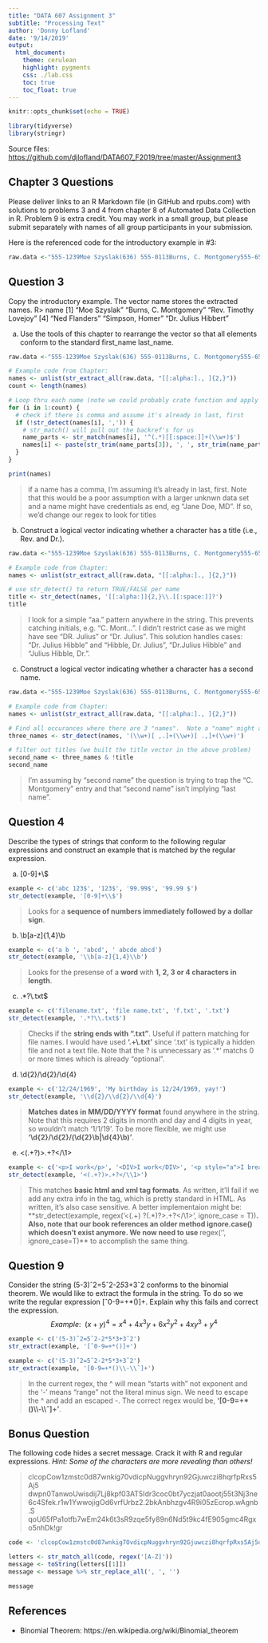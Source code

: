 ```yaml
---
title: "DATA 607 Assignment 3"
subtitle: "Processing Text"
author: 'Donny Lofland'
date: '9/14/2019'
output:
  html_document:
    theme: cerulean
    highlight: pygments
    css: ./lab.css
    toc: true
    toc_float: true
---
```


```r
knitr::opts_chunk$set(echo = TRUE)
```

```r
library(tidyverse)
library(stringr)
```

Source files: [https://github.com/djlofland/DATA607_F2019/tree/master/Assignment3](https://github.com/djlofland/DATA607_F2019/tree/master/Assignment3)

## Chapter 3 Questions

Please deliver links to an R Markdown file (in GitHub and rpubs.com) with solutions to problems 3 and 4 from chapter 8 of Automated Data Collection in R.  Problem 9 is extra credit.  You may work in a small group, but please submit separately with names of all group participants in your submission.

Here is the referenced code for the introductory example in #3:

```r
raw.data <-"555-1239Moe Szyslak(636) 555-0113Burns, C. Montgomery555-6542Rev. Timothy Lovejoy555 8904Ned Flanders636-555-3226Simpson, Homer5553642Dr. Julius Hibbert"
```

## Question 3

Copy the introductory example. The vector name stores the extracted names.
     R> name
     [1] "Moe Szyslak"       "Burns, C. Montgomery" "Rev. Timothy Lovejoy"
     [4] "Ned Flanders"      "Simpson, Homer"       "Dr. Julius Hibbert"
     
(a) Use the tools of this chapter to rearrange the vector so that all elements conform to the standard first_name last_name.

```r
raw.data <-"555-1239Moe Szyslak(636) 555-0113Burns, C. Montgomery555-6542Rev. Timothy Lovejoy555 8904Ned Flanders636-555-3226Simpson, Homer5553642Dr. Julius Hibbert"

# Example code from Chapter:
names <- unlist(str_extract_all(raw.data, "[[:alpha:]., ]{2,}"))
count <- length(names)

# Loop thru each name (note we could probably crate function and apply it to the names list with lapply())
for (i in 1:count) {
  # check if there is comma and assume it's already in last, first
  if (!str_detect(names[i], ',')) {
    # str_match() will pull out the backref's for us
    name_parts <- str_match(names[i], '^(.*)[[:space:]]+(\\w+)$')
    names[i] <- paste(str_trim(name_parts[3]), ', ', str_trim(name_parts[2]), sep="")
  }
}

print(names)
```

> if a name has a comma, I'm assuming it's already in last, first.  Note that this would be a poor assumption with a larger unknwn data set and a name might have credentials as end, eg "Jane Doe, MD".  If so, we'd change our regex to look for titles

(b) Construct a logical vector indicating whether a character has a title (i.e., Rev. and Dr.).

```r
raw.data <-"555-1239Moe Szyslak(636) 555-0113Burns, C. Montgomery555-6542Rev. Timothy Lovejoy555 8904Ned Flanders636-555-3226Simpson, Homer5553642Dr. Julius Hibbert"

# Example code from Chapter:
names <- unlist(str_extract_all(raw.data, "[[:alpha:]., ]{2,}"))

# use str_detect() to return TRUE/FALSE per name
title <- str_detect(names, '[[:alpha:]]{2,}\\.[[:space:]]?')
title
```

> I look for a simple "aa. " pattern anywhere in the string.  This prevents catching initials, e.g. "C. Mont...".  I didn't restrict case as we might have see "DR. Julius" or "Dr. Julius".  This solution handles cases: "Dr. Julius Hibble" and "Hibble, Dr. Julius", "Dr.Julius Hibble" and "Julius Hibble, Dr.".

(c) Construct a logical vector indicating whether a character has a second name.

```r
raw.data <-"555-1239Moe Szyslak(636) 555-0113Burns, C. Montgomery555-6542Rev. Timothy Lovejoy555 8904Ned Flanders636-555-3226Simpson, Homer5553642Dr. Julius Hibbert"

# Example code from Chapter:
names <- unlist(str_extract_all(raw.data, "[[:alpha:]., ]{2,}"))

# Find all occurances where there are 3 "names".  Note a "name" might also be a title, we'll filter that out in a second step 
three_names <- str_detect(names, '(\\w+)[ ,.]+(\\w+)[ .,]+(\\w+)')

# filter out titles (we built the title vector in the above problem)
second_name <- three_names & !title
second_name
```

> I'm assuming by "second name" the question is trying to trap the "C. Montgomery" entry and that "second name" isn't implying "last name".  

## Question 4

Describe the types of strings that conform to the following regular expressions and construct an example that is matched by the regular expression.

(a) [0-9]+\\$

```r
example <- c('abc 123$', '123$', '99.99$', '99.99 $')
str_detect(example, '[0-9]+\\$')
```

> Looks for a **sequence of numbers immediately followed by a dollar sign**.

(b) \\b[a-z]{1,4}\\b

```r
example <- c('a b ', 'abcd', ' abcde abcd')
str_detect(example, '\\b[a-z]{1,4}\\b')
```

> Looks for the presense of a **word** with **1, 2, 3 or 4 characters in length**.  

(c) .*?\\.txt$

```r
example <- c('filename.txt', 'file name.txt', 'f.txt', '.txt')
str_detect(example, '.*?\\.txt$')
```

> Checks if the **string ends with ".txt"**.  Useful if pattern matching for file names.  I would have used **'.+\\.txt'** since '.txt' is typically a hidden file and not a text file.  Note that the ? is unnecessary as '.*' matchs 0 or more times which is already "optional".

(d) \\d{2}/\\d{2}/\\d{4}

```r
example <- c('12/24/1969', 'My birthday is 12/24/1969, yay!')
str_detect(example, '\\d{2}/\\d{2}/\\d{4}')
```

> **Matches dates in MM/DD/YYYY format** found anywhere in the string.  Note that this requires 2 digits in month and day and 4 digits in year, so wouldn't match '1/1/19'.  To be more flexible, we might use **'\\d{2}/\\d{2}/(\\d{2}\\b|\\d{4}\\b)'**. 

(e) <(.+?)>.+?</\\1>

```r
example <- c('<p>I work</p>', '<DIV>I work</DIV>', '<p style="a">I break</p>', '<DIV>I break</div>')
str_detect(example, '<(.+?)>.+?</\\1>')
```

> This matches **basic html and xml tag formats**.  As written, it'll fail if we add any extra info in the tag, which is pretty standard in HTML.  As written, it's also case sensitive.  A better implementaion might be: **str_detect(example, regex('<(.+) ?(.*)?>.+?</\\1>', ignore_case = T))**.  Also, note that our book references an older method ignore.case() which doesn't exist anymore.  We now need to use  **regex('', ignore_case=T)** to accomplish the same thing.


## Question 9

Consider the string (5-3)ˆ2=5ˆ2-2*5*3+3ˆ2 conforms to the binomial theorem. We would like to extract the formula in the string. To do so we write the regular expression [ˆ0-9=+*()]+. Explain why this fails and correct the expression.
$$Example:\ \ (x+y)^4=x^4+4x^3y+6x^2y^2+4xy^3+y^4$$


```r
example <- c('(5-3)ˆ2=5ˆ2-2*5*3+3ˆ2')
str_extract(example, '[ˆ0-9=+*()]+')

example <- c('(5-3)ˆ2=5ˆ2-2*5*3+3ˆ2')
str_extract(example, '[0-9=+*()\\-\\ˆ]+')
```

> In the current regex, the ^ will mean "starts with" not exponent and the '-' means "range" not the literal minus sign.  We need to escape the ^ and add an escaped -.  The correct regex would be, **'[0-9=+*()\\\\-\\\\ˆ]+'**.  

## Bonus Question

The following code hides a secret message.  Crack it with R and regular expressions.  *Hint: Some of the characters are more revealing than others!*

> clcopCow1zmstc0d87wnkig70vdicpNuggvhryn92Gjuwczi8hqrfpRxs5Aj5
dwpn0TanwoUwisdij7Lj8kpf03AT5Idr3coc0bt7yczjat0aootj55t3Nj3ne
6c4Sfek.r1w1YwwojigOd6vrfUrbz2.2bkAnbhzgv4R9i05zEcrop.wAgnb.S
qoU65fPa1otfb7wEm24k6t3sR9zqe5fy89n6Nd5t9kc4fE905gmc4Rgxo5nhDk!gr

```r
code <- 'clcopCow1zmstc0d87wnkig7OvdicpNuggvhryn92Gjuwczi8hqrfpRxs5Aj5dwpn0TanwoUwisdij7Lj8kpf03AT5Idr3cocObt7yczjat0aootj55t3Nj3ne6c4Sfek.r1w1YwwojigOd6vrfUrbz2.2bkAnbhzgv4R9i05zEcrop.wAgnb.SqoU65fPa1otfb7wEm24k6t3sR9zqe5fy89n6Nd5t9kc4fE905gmc4Rgxo5nhDk!gr'

letters <- str_match_all(code, regex('[A-Z]'))
message <- toString(letters[[1]])
message <- message %>% str_replace_all(', ', '')

message
```


## References

- Binomial Theorem: https://en.wikipedia.org/wiki/Binomial_theorem
